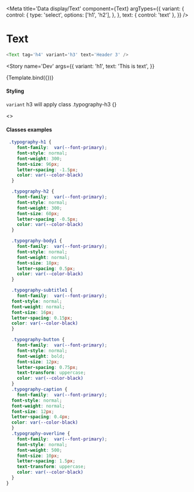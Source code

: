 
<Meta
  title='Data display/Text'
  component={Text}
  argTypes={{
    variant: {
      control: {
        type: 'select',
        options: ['h1', 'h2'],
      },
    },
    text: { control: 'text' },
  }}
/>

# Text

```js
<Text tag='h4' variant='h3' text='Header 3' />
```


<Story
  name='Dev'
  args={{
    variant: 'h1',
    text: 'This is text',
  }}
>
  {Template.bind({})}
</Story>

#### Styling

`variant` h3 will apply class .typography-h3 {}

<Canvas>
  <Story name='variations'>
    <>
      <B background>
        <div style={{ display: 'grid', gridGap: '20px' }}>
          <Text variant='h1' text='Header 1' />
          <Text variant='h2' text='Header 2' />
          <Text variant='h3' tag='h4' text='Header 3' />
          <Text variant='h4' text='Header 4' />
          <Text variant='h5' text='Header 5' />
          <Text variant='h6' text='Header 6' />
          <Text variant='subtitle1' text='Subtitle 1' />
          <Text variant='subtitle2' text='Subtitle 2' />
          <Text variant='body1' text='Body 1' />
          <Text variant='body2' text='Body 2' />
          <Text variant='button' text='Button' />
          <Text variant='caption' text='Caption' />
          <Text variant='overline' text='Overline' />
        </div>
      </B>
    </>
  </Story>
</Canvas>

#### Classes examples

```css
 .typography-h1 {
    font-family:  var(--font-primary);
    font-style: normal;
    font-weight: 300;
    font-size: 96px;
    letter-spacing: -1.5px;
    color: var(--color-black)
  }

  .typography-h2 {
    font-family:  var(--font-primary);
    font-style: normal;
    font-weight: 300;
    font-size: 60px;
    letter-spacing: -0.5px;
    color: var(--color-black)
  }

  .typography-body1 {
    font-family:  var(--font-primary);
    font-style: normal;
    font-weight: normal;
    font-size: 18px;
    letter-spacing: 0.5px;
    color: var(--color-black)
  }

  .typography-subtitle1 {
    font-family:  var(--font-primary);
  font-style: normal;
  font-weight: normal;
  font-size: 16px;
  letter-spacing: 0.15px;
  color: var(--color-black)
  }

  .typography-button {
    font-family:  var(--font-primary);
    font-style: normal;
    font-weight: bold;
    font-size: 12px;
    letter-spacing: 0.75px;
    text-transform: uppercase;
    color: var(--color-black)
  }
  .typography-caption {
    font-family:  var(--font-primary);
  font-style: normal;
  font-weight: normal;
  font-size: 12px;
  letter-spacing: 0.4px;
  color: var(--color-black)
  }
  .typography-overline {
    font-family:  var(--font-primary);
    font-style: normal;
    font-weight: 500;
    font-size: 10px;
    letter-spacing: 1.5px;
    text-transform: uppercase;
    color: var(--color-black)
  }
}
```
